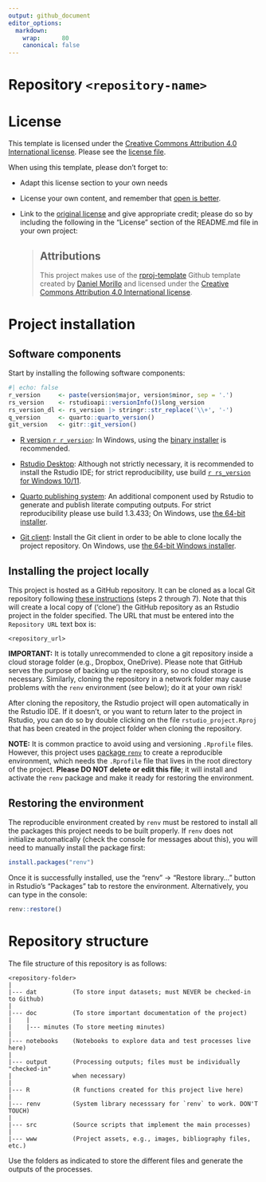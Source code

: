 ```yaml
---
output: github_document
editor_options:
  markdown:
    wrap:      80
    canonical: false
---
```


# Repository `<repository-name>`

<repository-description>

# License

This template is licensed under the
[Creative Commons Attribution 4.0 International license][license]. Please
see the [license file][licfile].

When using this template, please don't forget to:

- Adapt this license section to your own needs

- License your own content, and remember that [open is better][choose].

- Link to the [original license][license] and give appropriate credit; please do
  so by including the following in the "License" section of the README.md file
  in your own project:
  
  > ## Attributions
  >
  > This project makes use of the [rproj-template][selflink] Github template
  > created by [Daniel Morillo][profile] and licensed under the 
  > [Creative Commons Attribution 4.0 International license][license].

[license]: https://creativecommons.org/licenses/by/4.0/

[licfile]: LICENSE.md

[choose]: https://choosealicense.com/

[selflink]: https://github.com/DaniMori/rproj-template

[profile]: https://github.com/DaniMori

# Project installation

## Software components

Start by installing the following software components:

```r
#| echo: false
r_version     <- paste(version$major, version$minor, sep = '.')
rs_version    <- rstudioapi::versionInfo()$long_version
rs_version_dl <- rs_version |> stringr::str_replace('\\+', '-')
q_version     <- quarto::quarto_version()
git_version   <- gitr::git_version()
```

- [R version `r r_version`][R]:
  In Windows, using the [binary installer][inst] is recommended.

[R]: https://cran.rstudio.com/bin/windows/base/old/`r r_version`/
[inst]: https://cran.rstudio.com/bin/windows/base/old/`r r_version`/R-`r r_version`-win.exe

- [Rstudio Desktop][RS]: Although not strictly necessary, it is recommended
  to install the Rstudio IDE; for strict reproducibility, use build
  [`r rs_version` for Windows 10/11][RSv].

[RS]: https://posit.co/download/rstudio-desktop/

[RSv]: https://download1.rstudio.org/electron/windows/RStudio-`r rs_version_dl`.exe

- [Quarto publishing system][Q]: An additional component used by Rstudio to
generate and publish literate computing outputs. For strict reproducibility
please use build 1.3.433; On Windows, use [the 64-bit installer][QW].

[Q]: https://quarto.org/

[QW]: https://github.com/quarto-dev/quarto-cli/releases/download/v`r q_version`/quarto-`r q_version`-win.msi

- [Git client][G]: Install the Git client in order to be able to clone locally
  the project repository.
  On Windows, use [the 64-bit Windows installer][GW].

[G]: https://git-scm.com/download

[GW]: https://github.com/git-for-windows/git/releases/download/v`r git_version`.windows.1/Git-`r git_version`-64-bit.exe

## Installing the project locally

This project is hosted as a GitHub repository.
It can be cloned as a local Git repository following [these instructions][CR]
(steps 2 through 7).
Note that this will create a local copy of ('clone') the GitHub repository as an
Rstudio project in the folder specified.
The URL that must be entered into the `Repository URL` text box is:

```
<repository_url>
```

[CR]: https://book.cds101.com/using-rstudio-server-to-clone-a-github-repo-as-a-new-project.html#step---2

**IMPORTANT:** It is totally unrecommended to clone a git repository inside a
cloud storage folder (e.g., Dropbox, OneDrive). Please note that GitHub serves
the purpose of backing up the repository, so no cloud storage is necessary.
Similarly, cloning the repository in a network folder may cause problems with
the `renv` environment (see below); do it at your own risk!

After cloning the repository,
the Rstudio project will open automatically in the Rstudio IDE.
If it doesn't, or you want to return later to the project in Rstudio,
you can do so by double clicking on the file `rstudio_project.Rproj`
that has been created in the project folder when cloning the repository.

**NOTE:** It is common practice to avoid using and versioning `.Rprofile` files.
However, this project uses [package `renv`][renv]
to create a reproducible environment,
which needs the `.Rprofile` file that lives in the root directory of the
project. **Please DO NOT delete or edit this file**; it will install and
activate the `renv` package and make it ready for restoring the environment.

[renv]: https://cran.r-project.org/package=renv

## Restoring the environment

The reproducible environment created by `renv` must be restored to install all
the packages this project needs to be built properly. If `renv` does not
initialize automatically (check the console for messages about this), you will
need to manually install the package first:

```r
install.packages("renv")
```

Once it is successfully installed, use the "renv" -\> "Restore library..."
button in Rstudio's "Packages" tab to restore the environment. Alternatively,
you can type in the console:

```r         
renv::restore()
```

# Repository structure

The file structure of this repository is as follows:

```         
<repository-folder>
|
|--- dat          (To store input datasets; must NEVER be checked-in to Github)
|
|--- doc          (To store important documentation of the project)
|    |
|    |--- minutes (To store meeting minutes)
|
|--- notebooks    (Notebooks to explore data and test processes live here)
|
|--- output       (Processing outputs; files must be individually "checked-in"
|                 when necessary)
|
|--- R            (R functions created for this project live here)
|
|--- renv         (System library necesssary for `renv` to work. DON'T TOUCH)
|
|--- src          (Source scripts that implement the main processes)
|
|--- www          (Project assets, e.g., images, bibliography files, etc.)
```

Use the folders as indicated to store the different files and generate the
outputs of the processes.
